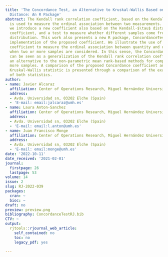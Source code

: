 ```yaml
---
title: 'The Concordance Test, an Alternative to Kruskal-Wallis Based on the Kendall-$\tau$
  Distance: An R Package'
abstract: The Kendall rank correlation coefficient, based on the Kendall-$\tau$ distance,
  is used to measure the ordinal association between two measurements. In this paper,
  we introduce a new coefficient also based on the Kendall-$\tau$ distance, the Concordance
  coefficient, and a test to measure whether different samples come from the same
  distribution. This work also presents a new R package, ConcordanceTest, with the
  implementation of the proposed coefficient. We illustrate the use of the Concordance
  coefficient to measure the ordinal association between quantity and quality measures
  when two or more samples are considered. In this sense, the Concordance coefficient
  can be seen as a generalization of the Kendall rank correlation coefficient and
  an alternative to the non-parametric mean rank-based methods for comparing two or
  more samples. A comparison of the proposed Concordance coefficient and the classical
  Kruskal-Wallis statistic is presented through a comparison of the exact distributions
  of both statistics.
author:
- name: Javier Alcaraz
  affiliation: Center of Operations Research, Miguel Hernández University
  address:
  - Avda. Universidad sn, 03202 Elche (Spain)
  - 'E-mail: email:jalcaraz@umh.es'
- name: Laura Anton-Sanchez
  affiliation: Center of Operations Research, Miguel Hernández University
  address:
  - Avda. Universidad sn, 03202 Elche (Spain)
  - 'E-mail: email:l.anton@umh.es'
- name: Juan Francisco Monge
  affiliation: Center of Operations Research, Miguel Hernández University
  address:
  - Avda. Universidad sn, 03202 Elche (Spain)
  - 'E-mail: email:monge@umh.es'
date: '2022-10-11'
date_received: '2021-02-01'
journal:
  firstpage: 26
  lastpage: 53
volume: 14
issue: 2
slug: RJ-2022-039
packages:
  cran: ~
  bioc: ~
draft: no
preview: preview.png
bibliography: ConcordanceTestRJ.bib
CTV: ~
output:
  rjtools::rjournal_web_article:
    self_contained: no
    toc: no
    legacy_pdf: yes

---
```

